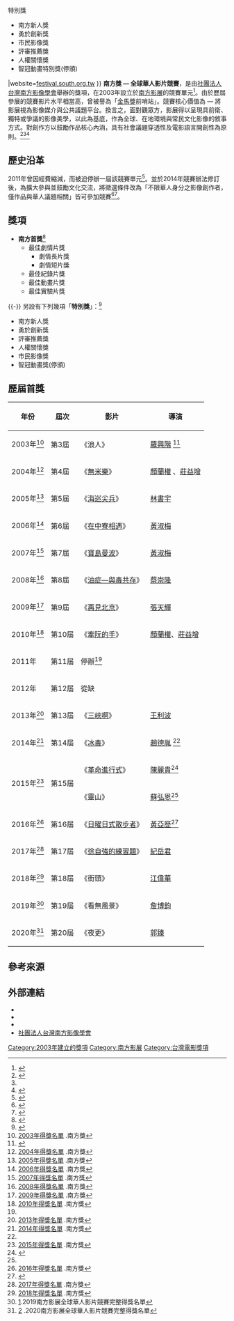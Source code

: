 {{Infobox award
|name=南方獎—全球華人影片競賽
|current_awards = 第20屆南方獎
|image          = 
|imagesize      = 200px
|alt            = 
|caption        = 
|description    = 鼓勵全球華人題材之電影創作
|presenter=[[社團法人台灣南方影像學會|社團法人台灣南方影像學會]]
|date = 每年11月
|location = {{TWN}}
|country={{ROC-TWN}}
|reward = 南方獎獎座<br>獎金
|year=2003年
|year2=2020年
|holder = 南方首獎
* 最佳劇情片獎
**劇情長片獎
**劇情短片獎
* 最佳紀錄片獎
* 最佳動畫片獎
* 最佳實驗片獎
{{-}}
特別獎
* 南方新人獎
* 勇於創新獎
* 市民影像獎
* 評審推薦獎
* 人權關懷獎
* 智冠動畫特別獎(停頒)
|website=[http://festival.south.org.tw/ festival.south.org.tw]
}}
'''南方獎 — 全球華人影片競賽'''，是由[[社團法人台灣南方影像學會|社團法人台灣南方影像學會]]舉辦的獎項，在2003年設立於[[南方影展|南方影展]]的競賽單元<ref name =E1158418>{{cite news | title = 南方影展得獎名單揭曉，趙德胤《冰毒》奪最大獎 | publisher = 自由時報 | url = http://ent.ltn.com.tw/news/breakingnews/1158418 | date = 2014-11-16 | author = 蔡文居 | accessdate = 2016-03-24 | language = zh-hant | archive-date = 2019-06-10 | archive-url = https://web.archive.org/web/20190610150402/https://ent.ltn.com.tw/news/breakingnews/1158418 | dead-url = no }}</ref>。由於歷屆參展的競賽影片水平相當高，曾被譽為「[[金馬獎|金馬獎]]前哨站」。競賽核心價值為 — 將影展視為影像媒介與公共議題平台。換言之，面對觀眾方，影展得以呈現具前衛、獨特或爭議的影像美學，以此為基底，作為全球、在地環境與常民文化影像的敘事方式。對創作方以鼓勵作品核心內涵，具有社會議題穿透性及電影語言開創性為原則。<ref name="#1">{{cite news | title = 金馬獎前哨站撐不住 南方影展熄燈 | publisher = 聯合報 | url = http://udn.com/news/story/7262/2120763 | date = 2016-11-22 | author = 修瑞瑩 | accessdate = 2016-11-22 | language = zh-hant | archive-date = 2019-06-13 | archive-url = https://web.archive.org/web/20190613175252/https://udn.com/news/story/7262/2120763 | dead-url = no }}</ref><ref name="#1"/><ref>{{cite news | title = 專訪南方影展：我們自許為異端 | publisher = 出代誌 | url = https://chhuttaichi.weebly.com/the-third-world-of-taiwan-movie/south-taiwan-film-festival | date = 2018-06-24 |author= 方子齊 | accessdate = 2020-04-27 | language = zh-hant}}</ref>

==歷史沿革==
2011年曾因經費縮減，而被迫停辦一屆該競賽單元<ref name =C201110>{{cite news | title = 經費縮減 南方影展瘦身開幕 | publisher = 中央社 | date = 2011-10-15 |author= 蔡沛琪 | accessdate = 2016-04-09 | language = zh-hant}}</ref>。並於2014年競賽辦法修訂後，為擴大參與並鼓勵文化交流，將徵選條件改為「不限華人身分之影像創作者，僅作品與華人議題相關」皆可參加競賽<ref>{{cite news | title = 南方獎華人影片競賽 即日起徵件 | publisher = 中華日報 | url = http://news02.cdns.com.tw/20140515/news/nsxw/T90045002014051417475453.htm | date = 2014-05-14 | author = 施春瑛 | accessdate = 2016-03-10 | language = zh-hant | archive-url = https://web.archive.org/web/20160310202526/http://news02.cdns.com.tw/20140515/news/nsxw/T90045002014051417475453.htm | archive-date = 2016-03-10 | dead-url = yes }}</ref><ref>{{cite news | title = 南方影展邁入第16屆 入圍名單出爐 | publisher = 自由時報 | url = http://news.ltn.com.tw/news/life/breakingnews/1846114 | date = 2016-10-04 | author = 劉婉君 | accessdate = 2016-11-25 | language = zh-hant | archive-date = 2020-11-02 | archive-url = https://web.archive.org/web/20201102151932/https://news.ltn.com.tw/news/life/breakingnews/1846114 | dead-url = no }}</ref>。

==獎項==
* '''南方首獎'''<ref>{{cite news | title = 2016南方影展徵件倒數9天 | publisher = 自由時報 | url = http://news.ltn.com.tw/news/society/breakingnews/1716353 | date = 2016-06-02 | author = 劉婉君 | accessdate = 2016-11-25 | language = zh-hant | archive-date = 2019-07-08 | archive-url = https://web.archive.org/web/20190708225710/https://news.ltn.com.tw/news/society/breakingnews/1716353 | dead-url = no }}</ref>
** 最佳劇情片獎
***劇情長片獎
***劇情短片獎
** 最佳紀錄片獎
** 最佳動畫片獎
** 最佳實驗片獎
{{-}}
另設有下列幾項「'''特別獎'''」：<ref>{{cite news | title = 2014南方影展全球華人影片競賽開始徵件 | publisher = 中國時報 | url = http://www.chinatimes.com/realtimenews/20140515000025-260404 | date = 2014-05-15 | author = 張祐銘 | accessdate = 2016-03-10 | language = zh-hant | archive-date = 2016-04-20 | archive-url = https://web.archive.org/web/20160420023304/http://www.chinatimes.com/realtimenews/20140515000025-260404 }}</ref>
* 南方新人獎
* 勇於創新獎
* 評審推薦獎
* 人權關懷獎
* 市民影像獎
* 智冠動畫獎(停頒)

==歷屆首獎==
{| class="wikitable"
! 年份 !! 屆次 !! 影片 !! 導演
|-
| 2003年<ref>[http://festival.south.org.tw/200324471295182031621697.html 2003年得獎名單] {{Wayback|url=http://festival.south.org.tw/200324471295182031621697.html |date=20200813111032 }}.南方獎</ref>
| 第3屆
| 《浪人》
|[[羅興階|羅興階]] <ref>{{cite news | title = 南方影展竞赛 浪人勇夺南方奖 | publisher = 大纪元 | url = http://www.epochtimes.com/gb/3/11/1/n403352.htm | date = 2003-11-01 | author = 程启峰 | accessdate = 2016-03-10 | language = zh-hans | archive-date = 2019-06-12 | archive-url = https://web.archive.org/web/20190612041858/http://www.epochtimes.com/gb/3/11/1/n403352.htm | dead-url = no }}</ref>
|-
| 2004年<ref>[http://festival.south.org.tw/200424471295182031621697.html 2004年得獎名單] {{Wayback|url=http://festival.south.org.tw/200424471295182031621697.html |date=20200813120807 }}.南方獎</ref>
| 第4屆
| 《[[無米樂|無米樂]]》
|[[顏蘭權|顏蘭權]] 、[[莊益增|莊益增]] 
|-
| 2005年<ref>[http://festival.south.org.tw/200524471295182031621697.html 2005年得獎名單] {{Wayback|url=http://festival.south.org.tw/200524471295182031621697.html |date=20200813110827 }}.南方獎</ref>
| 第5屆
| 《[[海巡尖兵|海巡尖兵]]》
|[[林書宇|林書宇]] 
|-
| 2006年<ref>[http://festival.south.org.tw/200624471295182031621697.html 2006年得獎名單] {{Wayback|url=http://festival.south.org.tw/200624471295182031621697.html |date=20200813120605 }}.南方獎</ref>
| 第6屆
| 《[[在中寮相遇|在中寮相遇]]》
|[[黃淑梅|黃淑梅]] 
|-
| 2007年<ref>[http://festival.south.org.tw/200724471295182031621697.html 2007年得獎名單] {{Wayback|url=http://festival.south.org.tw/200724471295182031621697.html |date=20201022173737 }}.南方獎</ref>
| 第7屆
| 《[[寶島曼波|寶島曼波]]》
|[[黃淑梅|黃淑梅]] 
|-
| 2008年<ref>[http://festival.south.org.tw/200824471295182031621697.html 2008年得獎名單] {{Wayback|url=http://festival.south.org.tw/200824471295182031621697.html |date=20201022183735 }}.南方獎</ref>
| 第8屆
| 《[[油症—與毒共存|油症—與毒共存]]》
|[[蔡崇隆|蔡崇隆]] 
|-
| 2009年<ref>[http://festival.south.org.tw/200924471295182031621697.html 2009年得獎名單] {{Wayback|url=http://festival.south.org.tw/200924471295182031621697.html |date=20201022173355 }}.南方獎</ref>
| 第9屆
| 《[[再見北京|再見北京]]》
|[[張天輝|張天輝]] 
|-
| 2010年<ref>[http://festival.south.org.tw/201024471295182031621697.html 2010年得獎名單] {{Wayback|url=http://festival.south.org.tw/201024471295182031621697.html |date=20201125075545 }}.南方獎</ref>
| 第10屆
| 《[[牽阮的手|牽阮的手]]》
|[[顏蘭權|顏蘭權]]、[[莊益增|莊益增]] 
|-
| 2011年 ||第11屆||colspan="2"| 停辦<ref name =C201110/>
|-
| 2012年 ||第12屆||colspan="2"| 從缺
|-
| 2013年<ref>[http://festival.south.org.tw/2013244712951820316216971.html 2013年得獎名單] {{Wayback|url=http://festival.south.org.tw/2013244712951820316216971.html |date=20201022174251 }}.南方獎</ref> 
| 第13屆
| 《[[三峽啊|三峽啊]]》
|[[王利波|王利波]] 
|-
| 2014年<ref>[http://festival.south.org.tw/2014244712951820316216971.html 2014年得獎名單] {{Wayback|url=http://festival.south.org.tw/2014244712951820316216971.html |date=20201022184151 }}.南方獎</ref>
| 第14屆
| 《[[冰毒_(电影)|冰毒]]》
|[[趙德胤|趙德胤]] <ref name =E1158418/>
|-
|rowspan="2"| 2015年<ref>[http://festival.south.org.tw/2015244712951820316216971.html 2015年得獎名單] {{Wayback|url=http://festival.south.org.tw/2015244712951820316216971.html |date=20201125075146 }}.南方獎</ref>
|rowspan="2"| 第15屆
| 《[[革命進行式|革命進行式]]》
|[[陳麗貴|陳麗貴]]<ref name =C60784>{{cite news | title = 靈山、革命進行式奪南方首獎 | publisher = 中華日報 | url = http://www.cdns.com.tw/news.php?n_id=1&nc_id=60784 | date = 2015-11-22 | author = 姚正玉 | accessdate = 2016-03-10 | language = zh-hant | archive-url = https://web.archive.org/web/20160418190321/http://www.cdns.com.tw/news.php?n_id=1&nc_id=60784 | archive-date = 2016-04-18 | dead-url = yes }}</ref>
|-
| 《靈山》
|[[蘇弘恩|蘇弘恩]]<ref name =C60784/>
|-
| 2016年<ref>[http://festival.south.org.tw/201624471295182031621697.html 2016年得獎名單] {{Wayback|url=http://festival.south.org.tw/201624471295182031621697.html |date=20201125075349 }}.南方獎</ref>
| 第16屆
| 《[[日曜日式散步者|日曜日式散步者]]》
|[[黃亞歷|黃亞歷]]<ref>{{cite news | title = 《日曜日式散步者》勇奪2016南方影展首獎 | publisher = 自由時報 | url = http://ent.ltn.com.tw/news/breakingnews/1893860 | date = 2016-11-21 | author = 劉婉君 | accessdate = 2016-11-25 | language = zh-hant | archive-date = 2021-02-06 | archive-url = https://web.archive.org/web/20210206120151/https://ent.ltn.com.tw/news/breakingnews/1893860 | dead-url = no }}</ref>
|-
| 2017年<ref>[http://festival.south.org.tw/201724471295182031621697.html 2017年得獎名單] {{Wayback|url=http://festival.south.org.tw/201724471295182031621697.html |date=20201022184233 }}.南方獎</ref>
| 第17屆
| 《[[徐自強的練習題|徐自強的練習題]]》
|[[紀岳君|紀岳君]]
|-
| 2018年<ref>[http://festival.south.org.tw/2018-24471295182031621697.html 2018年得獎名單] {{Wayback|url=http://festival.south.org.tw/2018-24471295182031621697.html |date=20190818143131 }}.南方獎</ref>
| 第18屆
| 《街頭》
| [[江偉華|江偉華]]
|-
| 2019年<ref>[https://today.line.me/tw/article/2019%E5%8D%97%E6%96%B9%E5%BD%B1%E5%B1%95%E5%85%A8%E7%90%83%E8%8F%AF%E4%BA%BA%E5%BD%B1%E7%89%87%E7%AB%B6%E8%B3%BD%E5%AE%8C%E6%95%B4%E5%BE%97%E7%8D%8E%E5%90%8D%E5%96%AE-P1xGQr].2019南方影展全球華人影片競賽完整得獎名單</ref>
| 第19屆
| 《看無風景》
| [[詹博鈞|詹博鈞]]
|-
| 2020年<ref>[http://festival.south.org.tw/news] {{Wayback|url=http://festival.south.org.tw/news |date=20200127214024 }}.2020南方影展全球華人影片競賽完整得獎名單</ref>
| 第20屆
| 《夜更》
| [[郭臻|郭臻]]
|}

==參考來源==
{{Reflist|2}}

== 外部連結 ==
*{{Official website|http://festival.south.org.tw/}}
*{{youtube|user=SouthFilmFestival}}
*{{Facebook|southfilmtw}}
*[http://www.south.org.tw/ 社團法人台灣南方影像學會] {{Wayback|url=http://www.south.org.tw/ |date=20201203165020 }}

{{台灣電影}}

[[Category:2003年建立的獎項|Category:2003年建立的獎項]]
[[Category:南方影展|Category:南方影展]]
[[Category:台灣電影獎項|Category:台灣電影獎項]]